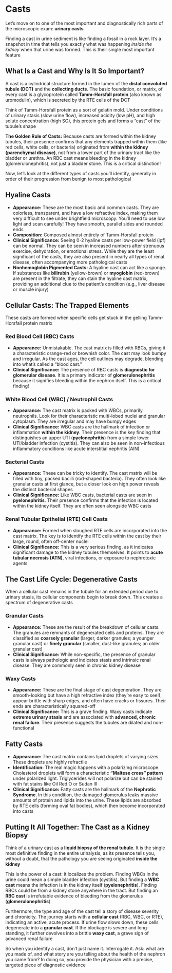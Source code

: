 # Casts {-}

Let's move on to one of the most important and diagnostically rich parts of the microscopic exam: **urinary casts**

Finding a cast in urine sediment is like finding a fossil in a rock layer. It's a snapshot in time that tells you exactly what was happening *inside the kidney* when that urine was formed. This is their single most important feature

## **What Is a Cast and Why Is It So Important?** {-}

A cast is a cylindrical structure formed in the lumen of the **distal convoluted tubule (DCT)** and the **collecting ducts**. The basic foundation, or matrix, of every cast is a glycoprotein called **Tamm-Horsfall protein** (also known as uromodulin), which is secreted by the RTE cells of the DCT

Think of Tamm-Horsfall protein as a sort of gelatin mold. Under conditions of urinary stasis (slow urine flow), increased acidity (low pH), and high solute concentration (high SG), this protein gels and forms a "cast" of the tubule's shape

**The Golden Rule of Casts:** Because casts are formed within the kidney tubules, their presence confirms that any elements trapped within them (like red cells, white cells, or bacteria) originated from **within the kidney (parenchymal disease)**, not from a lower part of the urinary tract like the bladder or urethra. An RBC cast means bleeding in the kidney (glomerulonephritis), not just a bladder stone. This is a critical distinction!

Now, let's look at the different types of casts you'll identify, generally in order of their progression from benign to most pathological

## **Hyaline Casts** {-}

*   **Appearance:** These are the most basic and common casts. They are colorless, transparent, and have a low refractive index, making them very difficult to see under brightfield microscopy. You'll need to use low light and scan carefully! They have smooth, parallel sides and rounded ends
*   **Composition:** Composed almost entirely of Tamm-Horsfall protein
*   **Clinical Significance:** Seeing 0-2 hyaline casts per low-power field (lpf) can be normal. They can be seen in increased numbers after strenuous exercise, dehydration, or emotional stress. While they are the least significant of the casts, they are also present in nearly all types of renal disease, often accompanying more pathological casts
*   **Nonhemoglobin Pigmented Casts:** A hyaline cast can act like a sponge. If substances like **bilirubin** (yellow-brown) or **myoglobin** (red-brown) are present in the filtrate, they can stain the hyaline cast matrix, providing an additional clue to the patient's condition (e.g., liver disease or muscle injury)

## **Cellular Casts: The Trapped Elements** {-}

These casts are formed when specific cells get stuck in the gelling Tamm-Horsfall protein matrix

### **Red Blood Cell (RBC) Casts** {-}

*   **Appearance:** Unmistakable. The cast matrix is filled with RBCs, giving it a characteristic orange-red or brownish color. The cast may look bumpy and irregular. As the cast ages, the cell outlines may degrade, blending into what's called a "blood cast."
*   **Clinical Significance:** The presence of RBC casts is **diagnostic for glomerular disease**. It is a primary indicator of **glomerulonephritis** because it signifies bleeding within the nephron itself. This is a critical finding!

### **White Blood Cell (WBC) / Neutrophil Casts** {-}

*   **Appearance:** The cast matrix is packed with WBCs, primarily neutrophils. Look for their characteristic multi-lobed nuclei and granular cytoplasm. They are irregular and may have bumpy edges
*   **Clinical Significance:** WBC casts are the hallmark of infection or inflammation **within the kidney**. Their presence is the key finding that distinguishes an upper UTI (**pyelonephritis**) from a simple lower UTI/bladder infection (cystitis). They can also be seen in non-infectious inflammatory conditions like acute interstitial nephritis (AIN)

### **Bacterial Casts** {-}

*   **Appearance:** These can be tricky to identify. The cast matrix will be filled with tiny, packed bacilli (rod-shaped bacteria). They often look like granular casts at first glance, but a closer look on high power reveals the distinct bacterial shapes
*   **Clinical Significance:** Like WBC casts, bacterial casts are seen in **pyelonephritis**. Their presence confirms that the infection is located within the kidney itself. They are often seen alongside WBC casts

### **Renal Tubular Epithelial (RTE) Cell Casts** {-}

*   **Appearance:** Formed when sloughed RTE cells are incorporated into the cast matrix. The key is to identify the RTE cells within the cast by their large, round, often off-center nuclei
*   **Clinical Significance:** This is a very serious finding, as it indicates significant damage to the kidney tubules themselves. It points to **acute tubular necrosis (ATN)**, viral infections, or exposure to nephrotoxic agents

## **The Cast Life Cycle: Degenerative Casts** {-}

When a cellular cast remains in the tubule for an extended period due to urinary stasis, its cellular components begin to break down. This creates a spectrum of degenerative casts

### **Granular Casts** {-}

*   **Appearance:** These are the result of the breakdown of cellular casts. The granules are remnants of degenerated cells and proteins. They are classified as **coarsely granular** (larger, darker granules; a younger granular cast) or **finely granular** (smaller, dust-like granules; an older granular cast)
*   **Clinical Significance:** While non-specific, the presence of granular casts is always pathologic and indicates stasis and intrinsic renal disease. They are commonly seen in chronic kidney disease

### **Waxy Casts** {-}

*   **Appearance:** These are the final stage of cast degeneration. They are smooth-looking but have a high refractive index (they're easy to see!), appear brittle with sharp edges, and often have cracks or fissures. Their ends are characteristically squared-off
*   **Clinical Significance:** This is a grave finding. Waxy casts indicate **extreme urinary stasis** and are associated with **advanced, chronic renal failure**. Their presence suggests the tubules are dilated and non-functional

## **Fatty Casts** {-}

*   **Appearance:** The cast matrix contains lipid droplets of varying sizes. These droplets are highly refractile
*   **Identification:** The real magic happens with a polarizing microscope. Cholesterol droplets will form a characteristic **"Maltese cross" pattern** under polarized light. Triglycerides will not polarize but can be stained with fat stains like Oil Red O or Sudan III
*   **Clinical Significance:** Fatty casts are the hallmark of the **Nephrotic Syndrome**. In this condition, the damaged glomerulus leaks massive amounts of protein and lipids into the urine. These lipids are absorbed by RTE cells (forming oval fat bodies), which then become incorporated into casts

## **Putting It All Together: The Cast as a Kidney Biopsy** {-}

Think of a urinary cast as a **liquid biopsy of the renal tubule**. It is the single most definitive finding in the entire urinalysis, as its presence tells you, without a doubt, that the pathology you are seeing originated **inside the kidney**

This is the power of a cast: it localizes the problem. Finding WBCs in the urine could mean a simple bladder infection (cystitis). But finding a **WBC cast** means the infection is in the kidney itself (**pyelonephritis**). Finding RBCs could be from a kidney stone anywhere in the tract. But finding an **RBC cast** is irrefutable evidence of bleeding from the glomerulus (**glomerulonephritis**)

Furthermore, the type and age of the cast tell a story of disease severity and chronicity. The journey starts with a **cellular cast** (RBC, WBC, or RTE), indicating an active, acute process. If urine flow slows down, these cells degenerate into a **granular cast**. If the blockage is severe and long-standing, it further devolves into a brittle **waxy cast**, a grave sign of advanced renal failure

So when you identify a cast, don't just name it. Interrogate it. Ask: what are you made of, and what story are you telling about the health of the nephron you came from? In doing so, you provide the physician with a precise, targeted piece of diagnostic evidence
